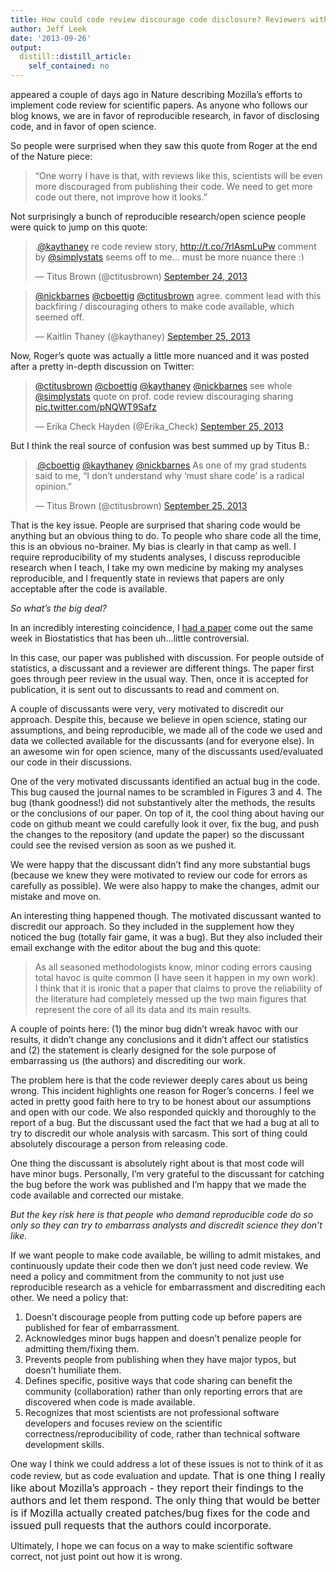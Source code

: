 ```yaml
---
title: How could code review discourage code disclosure? Reviewers with motivation.
author: Jeff Leek
date: '2013-09-26'
output:
  distill::distill_article:
    self_contained: no
---
```


[](http://www.nature.com/news/mozilla-plan-seeks-to-debug-scientific-code-1.13812) appeared a couple of days ago in Nature describing Mozilla's efforts to implement code review for scientific papers. As anyone who follows our blog knows, we are in favor of reproducible research, in favor of disclosing code, and in favor of open science.

So people were surprised when they saw this quote from Roger at the end of the Nature piece:

> “One worry I have is that, with reviews like this, scientists will be even more discouraged from publishing their code. We need to get more code out there, not improve how it looks.”

Not surprisingly a bunch of reproducible research/open science people were quick to jump on this quote:

<blockquote class="twitter-tweet" width="550">
  <p>
    .<a href="https://twitter.com/kaythaney">@kaythaney</a> re code review story, <a href="http://t.co/7rlAsmLuPw">http://t.co/7rlAsmLuPw</a> comment by <a href="https://twitter.com/simplystats">@simplystats</a> seems off to me... must be more nuance there <img src="http://simplystatistics.org/wp-includes/images/smilies/simple-smile.png" alt=":)" class="wp-smiley" style="height: 1em; max-height: 1em;" />
  </p>
  
  <p>
    &mdash; Titus Brown (@ctitusbrown) <a href="https://twitter.com/ctitusbrown/status/382562811039064064">September 24, 2013</a>
  </p>
</blockquote>



<blockquote class="twitter-tweet" width="550">
  <p>
    <a href="https://twitter.com/nickbarnes">@nickbarnes</a> <a href="https://twitter.com/cboettig">@cboettig</a> <a href="https://twitter.com/ctitusbrown">@ctitusbrown</a> agree. comment lead with this backfiring / discouraging others to make code available, which seemed off.
  </p>
  
  <p>
    &mdash; Kaitlin Thaney (@kaythaney) <a href="https://twitter.com/kaythaney/status/382819174206423040">September 25, 2013</a>
  </p>
</blockquote>



Now, Roger's quote was actually a little more nuanced and it was posted after a pretty in-depth discussion on Twitter:

<blockquote class="twitter-tweet" width="550">
  <p>
    <a href="https://twitter.com/ctitusbrown">@ctitusbrown</a> <a href="https://twitter.com/cboettig">@cboettig</a> <a href="https://twitter.com/kaythaney">@kaythaney</a> <a href="https://twitter.com/nickbarnes">@nickbarnes</a> see whole <a href="https://twitter.com/simplystats">@simplystats</a> quote on prof. code review discouraging sharing <a href="http://t.co/pNQWT9Safz">pic.twitter.com/pNQWT9Safz</a>
  </p>
  
  <p>
    &mdash; Erika Check Hayden (@Erika_Check) <a href="https://twitter.com/Erika_Check/status/382911015358181376">September 25, 2013</a>
  </p>
</blockquote>



But I think the real source of confusion was best summed up by Titus B.:

<blockquote class="twitter-tweet" width="550">
  <p>
    .<a href="https://twitter.com/cboettig">@cboettig</a> <a href="https://twitter.com/kaythaney">@kaythaney</a> <a href="https://twitter.com/nickbarnes">@nickbarnes</a> As one of my grad students said to me, "I don't understand why 'must share code' is a radical opinion."
  </p>
  
  <p>
    &mdash; Titus Brown (@ctitusbrown) <a href="https://twitter.com/ctitusbrown/status/382904483102982145">September 25, 2013</a>
  </p>
</blockquote>



That is the key issue. People are surprised that sharing code would be anything but an obvious thing to do. To people who share code all the time, this is an obvious no-brainer. My bias is clearly in that camp as well. I require reproducibility of my students analyses, I discuss reproducible research when I teach, I take my own medicine by making my analyses reproducible, and I frequently state in reviews that papers are only acceptable after the code is available.

_So what's the big deal?_

In an incredibly interesting coincidence, I [had a paper](http://simplystatistics.org/2013/09/25/is-most-science-false-the-titans-weigh-in/) come out the same week in Biostatistics that has been uh...little controversial.

In this case, our paper was published with discussion. For people outside of statistics, a discussant and a reviewer are different things. The paper first goes through peer review in the usual way. Then, once it is accepted for publication, it is sent out to discussants to read and comment on.

A couple of discussants were very, very motivated to discredit our approach. Despite this, because we believe in open science, stating our assumptions, and being reproducible, we made all of the code we used and data we collected available for the discussants (and for everyone else). In an awesome win for open science, many of the discussants used/evaluated our code in their discussions.

One of the very motivated discussants identified an actual bug in the code. This bug caused the journal names to be scrambled in Figures 3 and 4. The bug (thank goodness!) did not substantively alter the methods, the results or the conclusions of our paper. On top of it, the cool thing about having our code on github meant we could carefully look it over, fix the bug, and push the changes to the repository (and update the paper) so the discussant could see the revised version as soon as we pushed it.

We were happy that the discussant didn't find any more substantial bugs (because we knew they were motivated to review our code for errors as carefully as possible). We were also happy to make the changes, admit our mistake and move on.

An interesting thing happened though. The motivated discussant wanted to discredit our approach. So they included in the supplement how they noticed the bug (totally fair game, it was a bug). But they also included their email exchange with the editor about the bug and this quote:

> As all seasoned methodologists know, minor coding errors causing total havoc is quite common (I have seen it happen in my own work).  I think that it is ironic that a paper that claims to prove the reliability of the literature had completely messed up the two main figures that represent the core of all its data and its main results.

A couple of points here: (1) the minor bug didn't wreak havoc with our results, it didn't change any conclusions and it didn't affect our statistics and (2) the statement is clearly designed for the sole purpose of embarrassing us (the authors) and discrediting our work.

The problem here is that the code reviewer deeply cares about us being wrong. This incident highlights one reason for Roger's concerns. I feel we acted in pretty good faith here to try to be honest about our assumptions and open with our code. We also responded quickly and thoroughly to the report of a bug. But the discussant used the fact that we had a bug at all to try to discredit our whole analysis with sarcasm. This sort of thing could absolutely discourage a person from releasing code.

One thing the discussant is absolutely right about is that most code will have minor bugs. Personally, I'm very grateful to the discussant for catching the bug before the work was published and I'm happy that we made the code available and corrected our mistake.

_But the key risk here is that people who demand reproducible code do so only so they can try to embarrass analysts and discredit science they don't like. _

If we want people to make code available, be willing to admit mistakes, and continuously update their code then we don't just need code review. We need a policy and commitment from the community to not just use reproducible research as a vehicle for embarrassment and discrediting each other. We need a policy that:

  1. Doesn't discourage people from putting code up before papers are published for fear of embarrassment.
  2. Acknowledges minor bugs happen and doesn't penalize people for admitting them/fixing them.
  3. Prevents people from publishing when they have major typos, but doesn't humiliate them.
  4. Defines specific, positive ways that code sharing can benefit the community (collaboration) rather than only reporting errors that are discovered when code is made available.
  5. Recognizes that most scientists are not professional software developers and focuses review on the scientific correctness/reproducibility of code, rather than technical software development skills.

One way I think we could address a lot of these issues is not to think of it as code review, but as code evaluation and update. <span style="font-size: 16px;">That is one thing I really like about Mozilla's approach - they report their findings to the authors and let them respond. </span><span style="font-size: 16px;">The only thing that would be better is if Mozilla actually created patches/bug fixes for the code and issued pull requests that the authors could incorporate. </span>

Ultimately, I hope we can focus on a way to make scientific software correct, not just point out how it is wrong.
